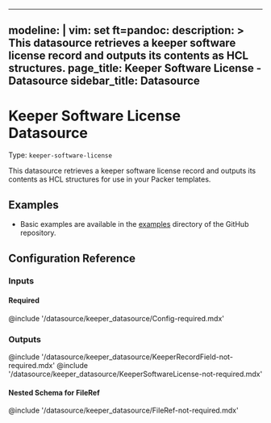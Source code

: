 
---
modeline: |
  vim: set ft=pandoc:
description: >
  This datasource retrieves a keeper software license record and outputs its contents as HCL structures.
page_title: Keeper Software License - Datasource
sidebar_title: Datasource
---



# Keeper Software License Datasource

Type: `keeper-software-license`

This datasource retrieves a keeper software license record and outputs its contents as HCL structures for use in your Packer templates.

## Examples

- Basic examples are available in the [examples](https://github.com/aidanleuck/packer-plugin-keeper/tree/main/example)
  directory of the GitHub repository.

## Configuration Reference

### Inputs

#### Required

@include '/datasource/keeper_datasource/Config-required.mdx'

### Outputs

@include '/datasource/keeper_datasource/KeeperRecordField-not-required.mdx'
@include '/datasource/keeper_datasource/KeeperSoftwareLicense-not-required.mdx'

#### Nested Schema for FileRef

@include '/datasource/keeper_datasource/FileRef-not-required.mdx'